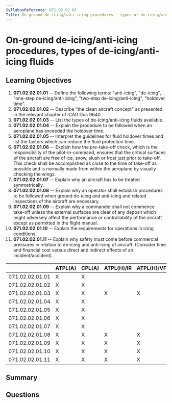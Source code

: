```yaml
---
SyllabusReference: 071.02.02.01
Title: On-ground de-icing/anti-icing procedures,  types of de-icing/anti-icing fluids
---
```


# On-ground de-icing/anti-icing procedures, types of de-icing/anti-icing fluids

## Learning Objectives

1. **071.02.02.01.01** -- Define the following terms: "anti-icing", "de-icing",
   "one-step de-icing/anti-icing", "two-step de-icing/anti-icing", "holdover
   time".
2. **071.02.02.01.02** -- Describe "the clean aircraft concept" as presented in
   the relevant chapter of ICAO Doc 9640.
3. **071.02.02.01.03** -- List the types of de-icing/anti-icing fluids available.
4. **071.02.02.01.04** -- Explain the procedure to be followed when an aeroplane
   has exceeded the holdover time.
5. **071.02.02.01.05** -- Interpret the guidelines for fluid holdover times and
   list the factors which can reduce the fluid protection time.
6. **071.02.02.01.06** -- Explain how the pre-take-off check, which is the
   responsibility of the pilot-in-command, ensures that the critical surfaces of
   the aircraft are free of ice, snow, slush or frost just prior to take-off.
   This check shall be accomplished as close to the time of take-off as possible
   and is normally made from within the aeroplane by visually checking the
   wings.
7. **071.02.02.01.07** -- Explain why an aircraft has to be treated symmetrically.
8. **071.02.02.01.08** -- Explain why an operator shall establish procedures to be
   followed when ground de-icing and anti-icing and related inspections of the
   aircraft are necessary.
9. **071.02.02.01.09** -- Explain why a commander shall not commence take-off
   unless the external surfaces are clear of any deposit which might adversely
   affect the performance or controllability of the aircraft except as permitted
   in the flight manual.
10. **071.02.02.01.10** -- Explain the requirements for operations in icing
    conditions.
11. **071.02.02.01.11** -- Explain why safety must come before commercial
    pressures in relation to de-icing and anti-icing of aircraft. (Consider time
    and financial cost versus direct and indirect effects of an
    incident/accident).

|                 | ATPL(A) | CPL(A) | ATPL(H)/IR | ATPL(H)/VFR | CPL(H) | IR  | CBIR(A) |
| --------------- | ------- | ------ | ---------- | ----------- | ------ | --- | ------- |
| 071.02.02.01.01 | X       | X      |            |             |        |     |         |
| 071.02.02.01.02 | X       | X      |            |             |        |     |         |
| 071.02.02.01.03 | X       | X      | X          | X           | X      |     |         |
| 071.02.02.01.04 | X       | X      |            |             |        |     |         |
| 071.02.02.01.05 | X       | X      |            |             |        |     |         |
| 071.02.02.01.06 | X       | X      |            |             |        |     |         |
| 071.02.02.01.07 | X       | X      |            |             |        |     |         |
| 071.02.02.01.08 | X       | X      | X          | X           | X      |     |         |
| 071.02.02.01.09 | X       | X      | X          | X           | X      |     |         |
| 071.02.02.01.10 | X       | X      | X          | X           | X      |     |         |
| 071.02.02.01.11 | X       | X      | X          | X           | X      |     |         |

## Summary

## Questions
